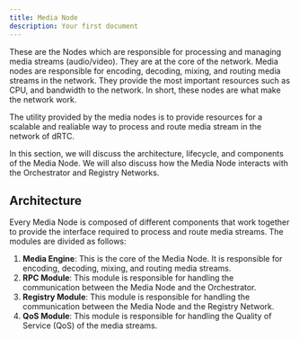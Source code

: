 ```yaml
---
title: Media Node
description: Your first document
---
```



These are the Nodes which are responsible for processing and managing media streams (audio/video). They are at the core of the network.
Media nodes are responsible for encoding, decoding, mixing, and routing media streams in the network. They provide the most important
resources such as CPU, and bandwidth to the network. In short, these nodes are what make the network work.

<Callout type="info">
The utility provided by the media nodes is to provide resources for a scalable and realiable way to process and route media stream in the network of dRTC.
</Callout>

In this section, we will discuss the architecture, lifecycle, and components of the Media Node. We will also discuss how the Media Node interacts with the Orchestrator and Registry Networks.

## Architecture

Every Media Node is composed of different components that work together to provide the interface required to process and route media streams.
The modules are divided as follows:
 1. **Media Engine**: This is the core of the Media Node. It is responsible for encoding, decoding, mixing, and routing media streams.
 2. **RPC Module**: This module is responsible for handling the communication between the Media Node and the Orchestrator.
 3. **Registry Module**: This module is responsible for handling the communication between the Media Node and the Registry Network.
 4. **QoS Module**: This module is responsible for handling the Quality of Service (QoS) of the media streams.
